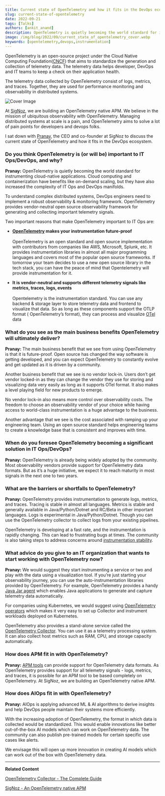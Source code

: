 ```yaml
---
title: Current state of OpenTelemetry and how it fits in the DevOps ecosystem | Q&A
slug: current-state-of-opentelemetry
date: 2022-09-21
tags: [Talks]
authors: [ankit_anand]
description: OpenTelemetry is quietly becoming the world standard for instrumenting cloud-native applications.To understand complex distributed systems, DevOps engineers need to implement a robust observability & monitoring framework. OpenTelemetry provides vendor-neutral open source observability framework...
image: /img/blog/2022/09/current_state_of_opentelemetry_cover.webp
keywords: [opentelemetry,devops,instrumentation]
---
```

OpenTelemetry is an open-source project under the Cloud Native Computing Foundation(<a href="https://www.cncf.io/" rel="nofollow">CNCF</a>) that aims to standardize the generation and collection of telemetry data. The telemetry data helps developer, DevOps and IT teams to keep a check on their application health.

The telemetry data collected by OpenTelemetry consist of logs, metrics, and traces. Together, they are used for performance monitoring and observability in distributed systems. 



![Cover Image](/img/blog/2022/09/current_state_of_opentelemetry_cover.webp)

At [SigNoz](https://signoz.io/docs/introduction/), we are building an OpenTelemetry native APM. We believe in the mission of ubiquitous observability with OpenTelemetry. Managing distributed systems at scale is a pain, and OpenTelemetry aims to solve a lot of pain points for developers and devops folks.

I sat down with <a href="https://www.linkedin.com/in/pranay01/" rel="nofollow">Pranay</a>, the CEO and co-founder at SigNoz to discuss the current state of OpenTelemetry and how it fits in the DevOps ecosystem. 


### Do you think OpenTelemetry is (or will be) important to IT Ops/DevOps, and why?

**Pranay:** OpenTelemetry is quietly becoming the world standard for instrumenting cloud-native applications. Cloud computing and containerization have benefits like on-demand scaling, but they have also increased the complexity of IT Ops and DevOps manifolds.

To understand complex distributed systems, DevOps engineers need to implement a robust observability & monitoring framework. OpenTelemetry provides vendor-neutral open source observability framework for generating and collecting important telemetry signals.

Two important reasons that make OpenTelemetry important to IT Ops are:

- **[OpenTelemetry](https://signoz.io/blog/what-is-opentelemetry/) makes your instrumentation future-proof**<br></br>
OpenTelemetry is an open standard and open source implementation with contributors from companies like AWS, Microsoft, Splunk, etc. It provides instrumentation libraries in almost all major programming languages and covers most of the popular open source frameworks. If tomorrow your team decides to use a new open source library in the tech stack, you can have the peace of mind that Opentelemetry will provide instrumentation for it.

- **It is vendor-neutral and supports different telemetry signals like metrics, traces, logs, events**<br></br>
Opentelemetry is the instrumentation standard. You can use any backend & storage layer to store telemetry data and frontend to visualize that data.
So as long as these components support the OTLP format ( OpenTelemetry’s format), they can process and visualize [OTel](https://signoz.io/blog/what-is-opentelemetry/) data

### What do you see as the main business benefits OpenTelemetry will ultimately deliver?

**Pranay:** The main business benefit that we see from using OpenTelemetry is that it is future-proof. Open source has changed the way software is getting developed, and you can expect OpenTelemetry to constantly evolve and get updated as it is driven by a community.

Another business benefit that we see is no vendor lock-in. Users don’t get vendor locked-in as they can change the vendor they use for storing and visualizing data very easily as long as it supports OTel format. It also makes a level playing field for new products to emerge. 

No vendor lock-in also means more control over observability costs. The freedom to choose an observability vendor of your choice while having access to world-class instrumentation is a huge advantage to the business.

Another advantage that we see is the cost associated with ramping up your engineering team. Using an open source standard helps engineering teams to create a knowledge base that is consistent and improves with time. 

### When do you foresee OpenTelemetry becoming a significant solution in IT Ops/DevOps?

**Pranay:** OpenTelemetry is already being widely adopted by the community. Most observability vendors provide support for OpenTelemetry data formats. But as it’s a huge initiative, we expect it to reach maturity in most signals in the next one to two years.

### What are the barriers or shortfalls to OpenTelemetry?

**Pranay:** OpenTelemetry provides instrumentation to generate logs, metrics, and traces. Tracing is stable in almost all languages. Metrics is stable and generally available in Java/Python/Dotnet and RC/Beta in other important languages. Logs is experimental in Java/Python/Dotnet. Though you can use the OpenTelemetry collector to collect logs from your existing pipelines.

OpenTelemetry is developing at a fast rate, and the instrumentation is rapidly changing. This can lead to frustrating bugs at times. The community is also taking steps to address concerns around <a href="https://github.com/open-telemetry/opentelemetry-specification/issues/2753" rel="nofollow">instrumentation stability</a>. 

### What advice do you give to an IT organization that wants to start working with OpenTelemetry now?

**Pranay:** We would suggest they start instrumenting a service or two and play with the data using a visualization tool. If you’re just starting your observability journey, you can use the auto-instrumentation libraries provided by OpenTelemetry. For example, OpenTelemetry provides a handy [Java Jar agent](https://signoz.io/opentelemetry/java-agent/) which enables Java applications to generate and capture telemetry data automatically.

For companies using Kubernetes, we would suggest using [OpenTelemetry operators](https://signoz.io/docs/tutorial/opentelemetry-operator-usage/) which makes it very easy to set up Collector and instrument workloads deployed on Kubernetes.

OpenTelemetry also provides a stand-alone service called the  [OpenTelemetry Collector](https://signoz.io/blog/opentelemetry-collector-complete-guide/). You can use it as a telemetry processing system. It can also collect host metrics such as RAM, CPU, and storage capacity automatically.

### How does APM fit in with OpenTelemetry?

**Pranay:** [APM tools](https://signoz.io/blog/open-source-apm-tools/) can provide support for OpenTelemetry data formats. As OpenTelemetry provides support for all telemetry signals - logs, metrics, and traces, it is possible for an APM tool to be based completely on OpenTelemetry. At SigNoz, we are building an OpenTelemetry native APM.

### How does AIOps fit in with OpenTelemetry?

**Pranay:** AIOps is applying advanced ML & AI algorithms to derive insights and help DevOps people maintain their systems more efficiently.

With the increasing adoption of OpenTelemetry, the format in which data is collected would be standardized. This would enable innovations like better out-of-the-box AI models which can work on OpenTelemetry data. The community can also publish pre-trained models for certain specific use cases like alerts.

We envisage this will open up more innovation in creating AI models which can work out of the box with OpenTelemetry data.

---

**Related Content**

[OpenTelemetry Collector - The Complete Guide](https://signoz.io/blog/opentelemetry-collector-complete-guide/)

[SigNoz - An OpenTelemetry native APM](https://signoz.io/blog/opentelemetry-apm/)